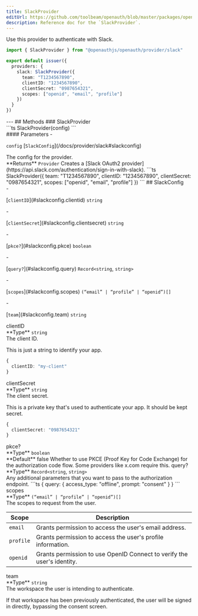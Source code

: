 ```yaml
---
title: SlackProvider
editUrl: https://github.com/toolbeam/openauth/blob/master/packages/openauth/src/provider/slack.ts
description: Reference doc for the `SlackProvider`.
---
```



<div class="tsdoc">
<Section type="about">
Use this provider to authenticate with Slack.

```ts {5-10}
import { SlackProvider } from "@openauthjs/openauth/provider/slack"

export default issuer({
  providers: {
    slack: SlackProvider({
      team: "T1234567890",
      clientID: "1234567890",
      clientSecret: "0987654321",
      scopes: ["openid", "email", "profile"]
    })
  }
})
```
</Section>
---
## Methods
### SlackProvider
<Segment>
<Section type="signature">
```ts
SlackProvider(config)
```
</Section>
<Section type="parameters">
#### Parameters
- <p><code class="key">config</code> [<code class="type">SlackConfig</code>](/docs/provider/slack#slackconfig)</p>
The config for the provider.
</Section>
<InlineSection>
**Returns** <code class="type">Provider</code>
</InlineSection>
Creates a [Slack OAuth2 provider](https://api.slack.com/authentication/sign-in-with-slack).
```ts
SlackProvider({
  team: "T1234567890",
  clientID: "1234567890",
  clientSecret: "0987654321",
  scopes: ["openid", "email", "profile"]
})
```
</Segment>
## SlackConfig
<Segment>
<Section type="parameters">
- <p>[<code class="key">clientID</code>](#slackconfig.clientid) <code class="primitive">string</code></p>
- <p>[<code class="key">clientSecret</code>](#slackconfig.clientsecret) <code class="primitive">string</code></p>
- <p>[<code class="key">pkce?</code>](#slackconfig.pkce) <code class="primitive">boolean</code></p>
- <p>[<code class="key">query?</code>](#slackconfig.query) <code class="primitive">Record</code><code class="symbol">&lt;</code><code class="primitive">string</code>, <code class="primitive">string</code><code class="symbol">&gt;</code></p>
- <p>[<code class="key">scopes</code>](#slackconfig.scopes) <code class="symbol">(</code><code class="symbol">&ldquo;</code><code class="primitive">email</code><code class="symbol">&rdquo;</code><code class="symbol"> | </code><code class="symbol">&ldquo;</code><code class="primitive">profile</code><code class="symbol">&rdquo;</code><code class="symbol"> | </code><code class="symbol">&ldquo;</code><code class="primitive">openid</code><code class="symbol">&rdquo;</code><code class="symbol">)[]</code></p>
- <p>[<code class="key">team</code>](#slackconfig.team) <code class="primitive">string</code></p>
</Section>
</Segment>
<NestedTitle id="slackconfig.clientid" Tag="h4" parent="SlackConfig.">clientID</NestedTitle>
<Segment>
<Section type="parameters">
<InlineSection>
**Type** <code class="primitive">string</code>
</InlineSection>
</Section>
The client ID.

This is just a string to identify your app.
```ts
{
  clientID: "my-client"
}
```
</Segment>
<NestedTitle id="slackconfig.clientsecret" Tag="h4" parent="SlackConfig.">clientSecret</NestedTitle>
<Segment>
<Section type="parameters">
<InlineSection>
**Type** <code class="primitive">string</code>
</InlineSection>
</Section>
The client secret.

This is a private key that's used to authenticate your app. It should be kept secret.
```ts
{
  clientSecret: "0987654321"
}
```
</Segment>
<NestedTitle id="slackconfig.pkce" Tag="h4" parent="SlackConfig.">pkce?</NestedTitle>
<Segment>
<Section type="parameters">
<InlineSection>
**Type** <code class="primitive">boolean</code>
</InlineSection>
</Section>

<InlineSection>
**Default** false
</InlineSection>
Whether to use PKCE (Proof Key for Code Exchange) for the authorization code flow.
Some providers like x.com require this.
</Segment>
<NestedTitle id="slackconfig.query" Tag="h4" parent="SlackConfig.">query?</NestedTitle>
<Segment>
<Section type="parameters">
<InlineSection>
**Type** <code class="primitive">Record</code><code class="symbol">&lt;</code><code class="primitive">string</code>, <code class="primitive">string</code><code class="symbol">&gt;</code>
</InlineSection>
</Section>
Any additional parameters that you want to pass to the authorization endpoint.
```ts
{
  query: {
    access_type: "offline",
    prompt: "consent"
  }
}
```
</Segment>
<NestedTitle id="slackconfig.scopes" Tag="h4" parent="SlackConfig.">scopes</NestedTitle>
<Segment>
<Section type="parameters">
<InlineSection>
**Type** <code class="symbol">(</code><code class="symbol">&ldquo;</code><code class="primitive">email</code><code class="symbol">&rdquo;</code><code class="symbol"> | </code><code class="symbol">&ldquo;</code><code class="primitive">profile</code><code class="symbol">&rdquo;</code><code class="symbol"> | </code><code class="symbol">&ldquo;</code><code class="primitive">openid</code><code class="symbol">&rdquo;</code><code class="symbol">)[]</code>
</InlineSection>
</Section>
The scopes to request from the user.

| Scope | Description |
|-|-|
| `email` | Grants permission to access the user's email address. |
| `profile` | Grants permission to access the user's profile information. |
| `openid` | Grants permission to use OpenID Connect to verify the user's identity. |
</Segment>
<NestedTitle id="slackconfig.team" Tag="h4" parent="SlackConfig.">team</NestedTitle>
<Segment>
<Section type="parameters">
<InlineSection>
**Type** <code class="primitive">string</code>
</InlineSection>
</Section>
The workspace the user is intending to authenticate.

If that workspace has been previously authenticated, the user will be signed in directly,
bypassing the consent screen.
</Segment>
</div>